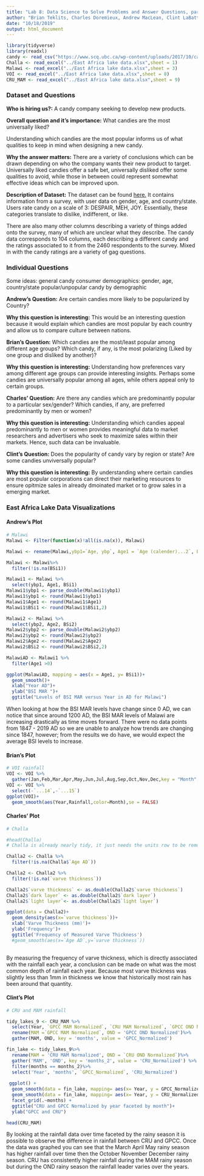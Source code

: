 ```yaml
---
title: "Lab 8: Data Science to Solve Problems and Answer Questions, part 1"
author: "Brian Teklits, Charles Doremieux, Andrew MacLean, Clint LaBattaglia"
date: "10/18/2019"
output: html_document
---
```

```r
library(tidyverse)
library(readxl)
candy <- read_csv("https://www.scq.ubc.ca/wp-content/uploads/2017/10/candyhierarchy2017.csv")
Challa <- read_excel("../East Africa lake data.xlsx",sheet = 1)
Malawi <- read_excel("../East Africa lake data.xlsx",sheet = 3)
VOI <- read_excel("../East Africa lake data.xlsx",sheet = 8)
CRU_MAM <- read_excel("../East Africa lake data.xlsx",sheet = 9)
```

### Dataset and Questions

**Who is hiring us?:** A candy company seeking to develop new products.

**Overall question and it's importance:** What candies are the most universally liked? 

Understanding which candies are the most popular informs us of what qualities to keep in mind when designing a new candy.

**Why the answer matters:** There are a variety of conclusions which can be drawn depending on who the company wants their new product to target. Universally liked candies offer a safe bet, universally disliked offer some qualities to avoid, while those in between could represent somewhat effective ideas which can be improved upon.

**Description of Dataset:** The dataset can be found [here.](https://www.scq.ubc.ca/wp-content/uploads/2017/10/candyhierarchy2017.csv) It contains information from a survey, with user data on gender, age, and country/state. Users rate candy on a scale of 3: DESPAIR, MEH, JOY. Essentially, these categories translate to dislike, indifferent, or like. 

There are also many other columns describing a variety of things added onto the survey, many of which are unclear what they describe. The candy data corresponds to 104 columns, each describing a different candy and the ratings associated to it from the 2460 respondents to the survey. Mixed in with the candy ratings are a variety of gag questions.

### Individual Questions

Some ideas: 
general candy consumer demographics: gender, age, country/state
popular/unpopular candy by demographic

**Andrew's Question:** Are certain candies more likely to be popularized by Country?

**Why this question is interesting:** This would be an interesting question because it would explain which candies are most popular by each country and allow us to compare culture between nations.

**Brian's Question:** Which candies are the most/least popular among different age groups? Which candy, if any, is the most polarizing (Liked by one group and disliked by another)?

**Why this question is interesting:** Understanding how preferences vary among different age groups can provide interesting insights. Perhaps some candies are universally popular among all ages, while others appeal only to certain groups.

**Charles' Question:** Are there any candies which are predominantly popular to a particular sex/gender? Which candies, if any, are preferred predominantly by men or women?

**Why this question is interesting:** Understanding which candies appeal predominantly to men or women provides meaningful data to market researchers and advertisers who seek to maximize sales within their markets. Hence, such data can be invaluable.

**Clint's Question:** Does the popularity of candy vary by region or state? Are some candies unviversally popular? 

**Why this question is interesting:** By understanding where certain candies are most popular corporations can direct their marketing resources to ensure opitmize sales in already dmoinated market or to grow sales in a emerging market. 

### East Africa Lake Data Visualizations

#### Andrew's Plot
```r
# Malawi
Malawi <- Filter(function(x)!all(is.na(x)), Malawi)

Malawi <- rename(Malawi,ybp1=`Age, ybp`, Age1 = `Age (calender)...2`, BSi1 = `BSi MAR (mgSiO2/cm2y)...3`, ybp2 = `Age, cal ybp`, Age2 = `Age (calender)...7`,BSi2 = `BSi MAR (mgSiO2/cm2y)...8`)

Malawi <- Malawi%>%
  filter(!is.na(BSi1))

Malawi1 <- Malawi %>%
  select(ybp1, Age1, BSi1)
Malawi1$ybp1 <- parse_double(Malawi1$ybp1)
Malawi1$ybp1 <- round(Malawi1$ybp1)
Malawi1$Age1 <- round(Malawi1$Age1)
Malawi1$BSi1 <- round(Malawi1$BSi1,2)

Malawi2 <- Malawi %>%
  select(ybp2, Age2, BSi2)
Malawi2$ybp2 <- parse_double(Malawi2$ybp2)
Malawi2$ybp2 <- round(Malawi2$ybp2)
Malawi2$Age2 <- round(Malawi2$Age2)
Malawi2$BSi2 <- round(Malawi2$BSi2,2)
```


```r
MalawiAD <- Malawi1 %>%
  filter(Age1 >0)

ggplot(MalawiAD, mapping = aes(x = Age1, y= BSi1))+
  geom_smooth()+
  xlab("Year AD")+
  ylab("BSI MAR ")+
  ggtitle("Levels of BSI MAR versus Year in AD for Malawi")
```
When looking at how the BSI MAR levels have change since 0 AD, we can notice that since around 1200 AD, the BSI MAR levels of Malawi are increasing drastically as time moves forward. There were no data points from 1847 - 2019 AD so we are unable to analyze how trends are changing since 1847, however; from the results we do have, we would expect the average BSI levels to increase.

#### Brian's Plot
```r
# VOI rainfall
VOI <- VOI %>%
  gather(Jan,Feb,Mar,Apr,May,Jun,Jul,Aug,Sep,Oct,Nov,Dec,key = "Month", value = "Rainfall")
VOI <- VOI %>%
  select(-`...14`,-`...15`)
ggplot(VOI)+
  geom_smooth(aes(Year,Rainfall,color=Month),se = FALSE)
```

#### Charles' Plot
```r
# Challa

#head(Challa)
# Challa is already nearly tidy, it just needs the units row to be removed, have the columns be put in the right unit (doubles), and have any empty values removed.

Challa2 <- Challa %>%
  filter(!is.na(Challa$`Age AD`))

Challa2 <- Challa2 %>%
  filter(!is.na(`varve thickness`))

Challa2$`varve thickness` <- as.double(Challa2$`varve thickness`)
Challa2$`dark layer` <- as.double(Challa2$`dark layer`)
Challa2$`light layer`<- as.double(Challa2$`light layer`)

ggplot(data = Challa2)+
  geom_density(aes(x=`varve thickness`))+
  xlab('Varve Thickness (mm)')+
  ylab('Frequency')+
  ggtitle('Frequency of Measured Varve Thickness')
  #geom_smooth(aes(x=`Age AD`,y=`varve thickness`))
  
```
By measuring the frequency of varve thickness, which is directly associated with the rainfall each year, a conclusion can be made on what was the most common depth of rainfall each year. Because most varve thickness was slightly less than 1mm in thickness we know that historically most rain has been around that quantity.


#### Clint's Plot
```r
# CRU and MAM rainfall

tidy_lakes_9 <- CRU_MAM %>%
  select(Year, `GPCC MAM Normalized`, `CRU MAM Normalized`, `GPCC OND Normalized`, `CRU OND Normalized`) %>%
  rename(MAM =`GPCC MAM Normalized`, OND = 'GPCC OND Normalized')%>%
  gather(MAM, OND, key = 'months', value = 'GPCC_Normalized')

fin_lake <- tidy_lakes_9%>%
  rename(MAM = 'CRU MAM Normalized', OND = `CRU OND Normalized`)%>%
  gather('MAM', 'OND', key = 'months_2', value = 'CRU_Normalized') %>%
  filter(months == months_2)%>%
  select('Year', 'months', `GPCC_Normalized`, 'CRU_Normalized')
  
 ggplot() + 
  geom_smooth(data = fin_lake, mapping= aes(x= Year, y = GPCC_Normalized, color = 'GPCC')) +
  geom_smooth(data = fin_lake, mapping= aes(x= Year, y = CRU_Normalized, color = 'CRU')) +
  facet_grid(.~months) +
  ggtitle("CRU and GPCC Normalized by year faceted by month")+
  ylab("GPCC and CRU")

head(CRU_MAM)
```
By looking at the rainfall data over time faceted by the rainy season it is possible to observe the difference in rainfall between CRU and GPCC. Once the data was graphed you can see that the March April May rainy season has higher rainfall over time then the October November December rainy season. CRU has consistently higher rainfall during the MAM rainy season but during the OND rainy season the rainfall leader varies over the years.
